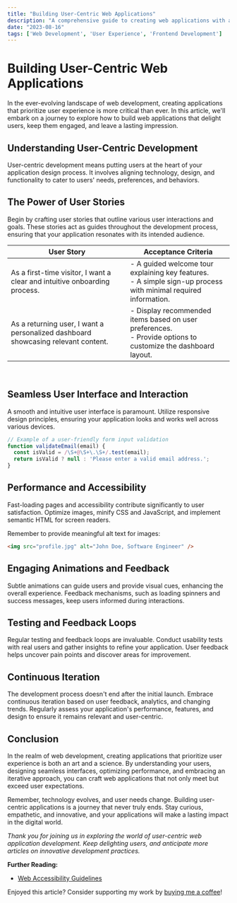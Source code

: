 ```yaml
---
title: "Building User-Centric Web Applications"
description: "A comprehensive guide to creating web applications with a strong focus on user experience."
date: "2023-08-16"
tags: ['Web Development', 'User Experience', 'Frontend Development']
---
```


# Building User-Centric Web Applications

In the ever-evolving landscape of web development, creating applications that prioritize user experience is more critical than ever. In this article, we'll embark on a journey to explore how to build web applications that delight users, keep them engaged, and leave a lasting impression.

## Understanding User-Centric Development

User-centric development means putting users at the heart of your application design process. It involves aligning technology, design, and functionality to cater to users' needs, preferences, and behaviors.

## The Power of User Stories

Begin by crafting user stories that outline various user interactions and goals. These stories act as guides throughout the development process, ensuring that your application resonates with its intended audience.

| User Story | Acceptance Criteria |
|------------|---------------------|
| As a first-time visitor, I want a clear and intuitive onboarding process. | - A guided welcome tour explaining key features.<br>- A simple sign-up process with minimal required information. |
| As a returning user, I want a personalized dashboard showcasing relevant content. | - Display recommended items based on user preferences.<br>- Provide options to customize the dashboard layout. |
<br>

## Seamless User Interface and Interaction

A smooth and intuitive user interface is paramount. Utilize responsive design principles, ensuring your application looks and works well across various devices.

```jsx
// Example of a user-friendly form input validation
function validateEmail(email) {
  const isValid = /\S+@\S+\.\S+/.test(email);
  return isValid ? null : 'Please enter a valid email address.';
}
```

## Performance and Accessibility

Fast-loading pages and accessibility contribute significantly to user satisfaction. Optimize images, minify CSS and JavaScript, and implement semantic HTML for screen readers.

Remember to provide meaningful alt text for images:

```html
<img src="profile.jpg" alt="John Doe, Software Engineer" />
```

## Engaging Animations and Feedback

Subtle animations can guide users and provide visual cues, enhancing the overall experience. Feedback mechanisms, such as loading spinners and success messages, keep users informed during interactions.

## Testing and Feedback Loops

Regular testing and feedback loops are invaluable. Conduct usability tests with real users and gather insights to refine your application. User feedback helps uncover pain points and discover areas for improvement.

## Continuous Iteration

The development process doesn't end after the initial launch. Embrace continuous iteration based on user feedback, analytics, and changing trends. Regularly assess your application's performance, features, and design to ensure it remains relevant and user-centric.

## Conclusion

In the realm of web development, creating applications that prioritize user experience is both an art and a science. By understanding your users, designing seamless interfaces, optimizing performance, and embracing an iterative approach, you can craft web applications that not only meet but exceed user expectations.

Remember, technology evolves, and user needs change. Building user-centric applications is a journey that never truly ends. Stay curious, empathetic, and innovative, and your applications will make a lasting impact in the digital world.

_Thank you for joining us in exploring the world of user-centric web application development. Keep delighting users, and anticipate more articles on innovative development practices._

**Further Reading:**
- [Web Accessibility Guidelines](https://www.w3.org/WAI/standards-guidelines/)

Enjoyed this article? Consider supporting my work by [buying me a coffee](https://www.buymeacoffee.com/mohammadhassani)!
